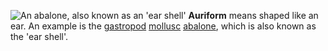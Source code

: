 [[Image:AbaloneInside.jpg|thumb|An [[abalone]], also known as an 'ear shell']]
'''Auriform''' means shaped like an ear. An example is the [[gastropod]] [[mollusc]] [[abalone]], which is also known as the 'ear shell'.


{{stub}}